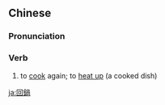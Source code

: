 {{also|回锅}}
==Chinese==
{{zh-forms|s=回锅}}

===Pronunciation===
{{zh-pron
|m=huíguō
|c=wui4 wo1
|cat=v
}}

===Verb===
{{zh-verb}}

# to [[cook]] again; to [[heat up]] (a cooked dish)

[[ja:回鍋]]